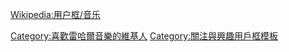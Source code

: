{{Userbox
  |id=[[檔案:Bain_News_Service_-_Franz_Lehár.jpg|60px]]
  |id-c=blue
  |info=<span lang="zh-tw">這個用戶喜歡聽'''[[雷哈爾]]'''的作品。</span>
  |info-c=white
  |info-s=9
  |border-c=black
}}
<includeonly>[[Category:喜歡雷哈爾音樂的維基人]]</includeonly>
<noinclude>{{Clear}}[[Wikipedia:用户框/音乐]][[Category:關注與興趣用戶框模板]]</noinclude>